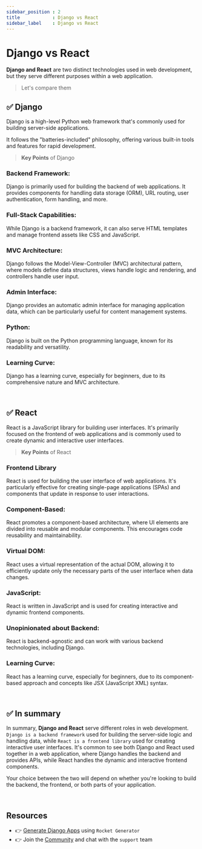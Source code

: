```yaml
---
sidebar_position : 2
title            : Django vs React 
sidebar_label    : Django vs React 
---
```


# Django vs React

**Django and React** are two distinct technologies used in web development, but they serve different purposes within a web application.

> Let's compare them

## ✅ Django

Django is a high-level Python web framework that's commonly used for building server-side applications. 

It follows the "batteries-included" philosophy, offering various built-in tools and features for rapid development.

> **Key Points** of Django 

### **Backend Framework:** 

Django is primarily used for building the backend of web applications. It provides components for handling data storage (ORM), URL routing, user authentication, form handling, and more.

### **Full-Stack Capabilities:** 

While Django is a backend framework, it can also serve HTML templates and manage frontend assets like CSS and JavaScript.

### **MVC Architecture:** 

Django follows the Model-View-Controller (MVC) architectural pattern, where models define data structures, views handle logic and rendering, and controllers handle user input.

### **Admin Interface:** 

Django provides an automatic admin interface for managing application data, which can be particularly useful for content management systems.

### **Python:** 

Django is built on the Python programming language, known for its readability and versatility.

### **Learning Curve:** 

Django has a learning curve, especially for beginners, due to its comprehensive nature and MVC architecture.

<br />

## ✅ React

React is a JavaScript library for building user interfaces. It's primarily focused on the frontend of web applications and is commonly used to create dynamic and interactive user interfaces.

> **Key Points** of React

### **Frontend Library** 

React is used for building the user interface of web applications. It's particularly effective for creating single-page applications (SPAs) and components that update in response to user interactions.

### **Component-Based:** 

React promotes a component-based architecture, where UI elements are divided into reusable and modular components. This encourages code reusability and maintainability.

### **Virtual DOM:** 

React uses a virtual representation of the actual DOM, allowing it to efficiently update only the necessary parts of the user interface when data changes.

### **JavaScript:** 

React is written in JavaScript and is used for creating interactive and dynamic frontend components.

### **Unopinionated about Backend:** 

React is backend-agnostic and can work with various backend technologies, including Django.

### **Learning Curve:** 

React has a learning curve, especially for beginners, due to its component-based approach and concepts like JSX (JavaScript XML) syntax.

<br />

## ✅ In summary 

In summary, **Django and React** serve different roles in web development. 
`Django is a backend framework` used for building the server-side logic and handling data, while `React is a frontend library` used for creating interactive user interfaces. 
It's common to see both Django and React used together in a web application, where Django handles the backend and provides APIs, while React handles the dynamic and interactive frontend components. 

Your choice between the two will depend on whether you're looking to build the backend, the frontend, or both parts of your application.

<br />

## Resources

- 👉 [Generate Django Apps](https://app-generator.dev/django/) using `Rocket Generator`
- 👉 Join the [Community](https://discord.gg/fZC6hup) and chat with the `support` team 
